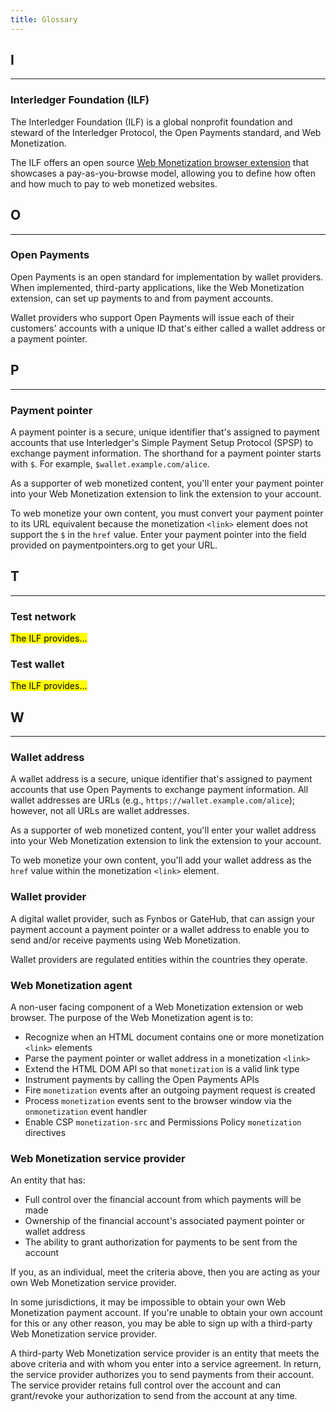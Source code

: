 ```yaml
---
title: Glossary
---
```



## I

<hr/>

### Interledger Foundation (ILF)

The <LinkOut href="https://interledger.org">Interledger Foundation</LinkOut> (ILF) is a global nonprofit foundation and steward of the Interledger Protocol, the Open Payments standard, and Web Monetization.

The ILF offers an open source [Web Monetization browser extension](/support/use-extension) that showcases a pay-as-you-browse model, allowing you to define how often and how much to pay to web monetized websites.

## O

<hr/>

### Open Payments

<LinkOut href="https://openpayments.dev">Open Payments</LinkOut> is an open standard for implementation by wallet providers. When implemented, third-party applications, like the Web Monetization extension, can set up payments to and from payment accounts.

Wallet providers who support Open Payments will issue each of their customers' accounts with a unique ID that's either called a wallet address or a payment pointer. 

## P

<hr/>

### Payment pointer

A payment pointer is a secure, unique identifier that's assigned to payment accounts that use Interledger's Simple Payment Setup Protocol (SPSP) to exchange payment information. The shorthand for a payment pointer starts with `$`. For example, `$wallet.example.com/alice`.

As a supporter of web monetized content, you'll enter your payment pointer into your Web Monetization extension to link the extension to your account.

To web monetize your own content, you must convert your payment pointer to its URL equivalent because the monetization `<link>` element does not support the `$` in the `href` value. Enter your payment pointer into the field provided on <LinkOut href="https://paymentpointers.org">paymentpointers.org</LinkOut> to get your URL.

## T

<hr/>

### Test network

<p><mark>The ILF provides...</mark></p>

### Test wallet 

<p><mark>The ILF provides...</mark></p>

## W

<hr/>

### Wallet address

A wallet address is a secure, unique identifier that's assigned to payment accounts that use Open Payments to exchange payment information. All wallet addresses are URLs (e.g., `https://wallet.example.com/alice`); however, not all URLs are wallet addresses. 

As a supporter of web monetized content, you'll enter your wallet address into your Web Monetization extension to link the extension to your account.

To web monetize your own content, you'll add your wallet address as the `href` value within the monetization `<link>` element.

### Wallet provider

A digital wallet provider, such as Fynbos or GateHub, that can assign your payment account a payment pointer or a wallet address to enable you to send and/or receive payments using Web Monetization.

Wallet providers are regulated entities within the countries they operate. 

### Web Monetization agent

A non-user facing component of a Web Monetization extension or web browser. The purpose of the Web Monetization agent is to:

* Recognize when an HTML document contains one or more monetization `<link>` elements
* Parse the payment pointer or wallet address in a monetization `<link>`
* Extend the HTML DOM API so that `monetization` is a valid link type
* Instrument payments by calling the Open Payments APIs
* Fire `monetization` events after an outgoing payment request is created
* Process `monetization` events sent to the browser window via the `onmonetization` event handler
* Enable CSP `monetization-src` and Permissions Policy `monetization` directives

### Web Monetization service provider

An entity that has:
* Full control over the financial account from which payments will be made
* Ownership of the financial account's associated payment pointer or wallet address
* The ability to grant authorization for payments to be sent from the account

If you, as an individual, meet the criteria above, then you are acting as your own Web Monetization service provider.

In some jurisdictions, it may be impossible to obtain your own Web Monetization payment account. If you're unable to obtain your own account for this or any other reason, you may be able to sign up with a third-party Web Monetization service provider. 

A third-party Web Monetization service provider is an entity that meets the above criteria and with whom you enter into a service agreement. In return, the service provider authorizes you to send payments from their account. The service provider retains full control over the account and can grant/revoke your authorization to send from the account at any time.